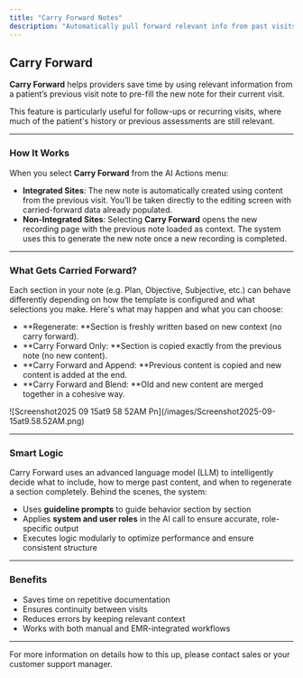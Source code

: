 ```yaml
---
title: "Carry Forward Notes"
description: "Automatically pull forward relevant info from past visits into your new note."
---
```


## Carry Forward

**Carry Forward** helps providers save time by using relevant information from a patient’s previous visit note to pre-fill the new note for their current visit.

This feature is particularly useful for follow-ups or recurring visits, where much of the patient's history or previous assessments are still relevant.

---

### How It Works

When you select **Carry Forward** from the AI Actions menu:

- **Integrated Sites**:
  The new note is automatically created using content from the previous visit. You’ll be taken directly to the editing screen with carried-forward data already populated.
- **Non-Integrated Sites**:
  Selecting **Carry Forward** opens the new recording page with the previous note loaded as context. The system uses this to generate the new note once a new recording is completed.

---

### What Gets Carried Forward?

Each section in your note (e.g. Plan, Objective, Subjective, etc.) can behave differently depending on how the template is configured and what selections you make. Here's what may happen and what you can choose:

- **Regenerate: **Section is freshly written based on new context (no carry forward).
- **Carry Forward Only: **Section is copied exactly from the previous note (no new content).
- **Carry Forward and Append: **Previous content is copied and new content is added at the end.
- **Carry Forward and Blend: **Old and new content are merged together in a cohesive way.

<Frame>
  ![Screenshot2025 09 15at9 58 52AM Pn](/images/Screenshot2025-09-15at9.58.52AM.png)
</Frame>

---

### Smart Logic

Carry Forward uses an advanced language model (LLM) to intelligently decide what to include, how to merge past content, and when to regenerate a section completely. Behind the scenes, the system:

- Uses **guideline prompts** to guide behavior section by section
- Applies **system and user roles** in the AI call to ensure accurate, role-specific output
- Executes logic modularly to optimize performance and ensure consistent structure

---

### Benefits

- Saves time on repetitive documentation
- Ensures continuity between visits
- Reduces errors by keeping relevant context
- Works with both manual and EMR-integrated workflows

---

<Info>
  For more information on details how to this up, please contact sales or your customer support manager.
</Info>
